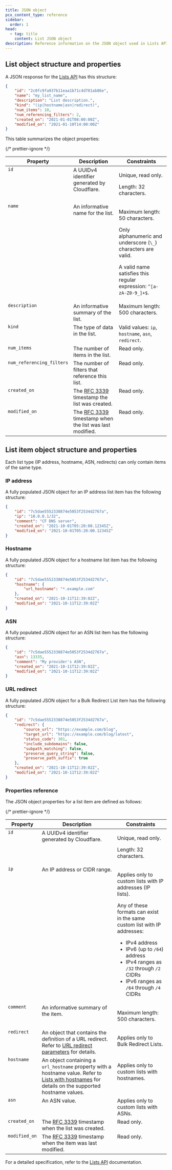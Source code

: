 ```yaml
---
title: JSON object
pcx_content_type: reference
sidebar:
  order: 1
head:
  - tag: title
    content: List JSON object
description: Reference information on the JSON object used in Lists API calls.
---
```



## List object structure and properties

A JSON response for the [Lists API](/api/resources/rules/subresources/lists/) has this structure:

```json
{
	"id": "2c0fc9fa937b11eaa1b71c4d701ab86e",
	"name": "my_list_name",
	"description": "List description.",
	"kind": "(ip|hostname|asn|redirect)",
	"num_items": 10,
	"num_referencing_filters": 2,
	"created_on": "2021-01-01T08:00:00Z",
	"modified_on": "2021-01-10T14:00:00Z"
}
```

This table summarizes the object properties:

{/* prettier-ignore */}
<table>
	<thead>
			<tr>
					<th>Property</th>
					<th>Description</th>
					<th>Constraints</th>
			</tr>
	</thead>
	<tbody style="vertical-align:top">
		<tr>
			<td>
				<code>id</code><br />
				<Type text="String" />
			</td>
			<td>A UUIDv4 identifier generated by Cloudflare.</td>
			<td>
				<p>Unique, read only.</p>
				<p>Length: 32 characters.</p>
			</td>
		</tr>
		<tr>
			<td>
				<code>name</code><br />
				<Type text="String" />
			</td>
			<td>An informative name for the list.</td>
			<td>
				<p>Maximum length: 50 characters.</p>
				<p>Only alphanumeric and underscore (<code>\_</code>) characters are valid.</p>
				<p>A valid name satisfies this regular expression: <code>^[a-zA-Z0-9_]+$</code>.</p>
			</td>
		</tr>
		<tr>
			<td>
				<code>description</code><br />
				<Type text="String" />
			</td>
			<td>An informative summary of the list.</td>
			<td>Maximum length: 500 characters.</td>
		</tr>
		<tr>
			<td>
				<code>kind</code><br />
				<Type text="String" />
			</td>
			<td>The type of data in the list.</td>
			<td>Valid values: <code>ip</code>, <code>hostname</code>, <code>asn</code>, <code>redirect</code>.</td>
		</tr>
		<tr>
			<td>
				<code>num_items</code><br />
				<Type text="Number" />
			</td>
			<td>The number of items in the list.</td>
			<td>Read only.</td>
		</tr>
		<tr>
			<td>
				<code>num_referencing_filters</code><br />
				<Type text="Number" />
			</td>
			<td>The number of filters that reference this list.</td>
			<td>Read only.</td>
		</tr>
		<tr>
			<td>
				<code>created_on</code><br />
				<Type text="String" />
			</td>
			<td>The <a href='https://datatracker.ietf.org/doc/html/rfc3339'>RFC 3339</a> timestamp the list was created.</td>
			<td>Read only.</td>
		</tr>
		<tr>
			<td>
				<code>modified_on</code><br />
				<Type text="String" />
			</td>
			<td>The <a href='https://datatracker.ietf.org/doc/html/rfc3339'>RFC 3339</a> timestamp when the list was last modified.</td>
			<td>Read only.</td>
		</tr>
	</tbody>
</table>

## List item object structure and properties

Each list type (IP address, hostname, ASN, redirects) can only contain items of the same type.

### IP address

A fully populated JSON object for an IP address list item has the following structure:

```json
{
	"id": "7c5dae5552338874e5053f2534d2767a",
	"ip": "10.0.0.1/32",
	"comment": "CF DNS server",
	"created_on": "2021-10-01T05:20:00.12345Z",
	"modified_on": "2021-10-01T05:20:00.12345Z"
}
```

### Hostname

A fully populated JSON object for a hostname list item has the following structure:

```json
{
	"id": "7c5dae5552338874e5053f2534d2767a",
	"hostname": {
		"url_hostname": "*.example.com"
	},
	"created_on": "2021-10-11T12:39:02Z",
	"modified_on": "2021-10-11T12:39:02Z"
}
```

### ASN

A fully populated JSON object for an ASN list item has the following structure:

```json
{
	"id": "7c5dae5552338874e5053f2534d2767a",
	"asn": 13335,
	"comment": "My provider's ASN",
	"created_on": "2021-10-11T12:39:02Z",
	"modified_on": "2021-10-11T12:39:02Z"
}
```

### URL redirect

A fully populated JSON object for a Bulk Redirect List item has the following structure:

```json
{
	"id": "7c5dae5552338874e5053f2534d2767a",
	"redirect": {
		"source_url": "https://example.com/blog",
		"target_url": "https://example.com/blog/latest",
		"status_code": 301,
		"include_subdomains": false,
		"subpath_matching": false,
		"preserve_query_string": false,
		"preserve_path_suffix": true
	},
	"created_on": "2021-10-11T12:39:02Z",
	"modified_on": "2021-10-11T12:39:02Z"
}
```

### Properties reference

The JSON object properties for a list item are defined as follows:

{/* prettier-ignore */}
<table>
	<thead>
		<tr>
			<th>Property</th>
			<th>Description</th>
			<th>Constraints</th>
		</tr>
	</thead>
	<tbody style="vertical-align:top">
		<tr>
			<td>
				<code>id</code><br />
				<Type text="String" />
			</td>
			<td>A UUIDv4 identifier generated by Cloudflare.</td>
			<td>
				<p>Unique, read only.</p>
				<p>Length: 32 characters.</p>
			</td>
		</tr>
		<tr>
			<td>
				<code>ip</code><br />
				<Type text="String" />
			</td>
			<td>An IP address or CIDR range.</td>
			<td>
				<p>Applies only to custom lists with IP addresses (IP lists).</p>
				<p>
					Any of these formats can exist in the same custom list with IP addresses:
					<ul>
						<li>IPv4 address</li>
						<li>IPv6 (up to <code>/64</code>) address</li>
						<li>IPv4 ranges as <code>/32</code> through <code>/2</code> CIDRs</li>
						<li>IPv6 ranges as <code>/64</code> through <code>/4</code> CIDRs</li>
					</ul>
				</p>
			</td>
		</tr>
		<tr>
			<td>
				<code>comment</code><br />
				<Type text="String" />
			</td>
			<td>An informative summary of the item.</td>
			<td><p>Maximum length: 500 characters.</p></td>
		</tr>
		<tr>
			<td>
				<code>redirect</code><br />
				<Type text="Object" />
			</td>
			<td>An object that contains the definition of a URL redirect. Refer to <a href="/rules/url-forwarding/bulk-redirects/reference/parameters/">URL redirect parameters</a> for details.</td>
			<td><p>Applies only to Bulk Redirect Lists.</p></td>
		</tr>
		<tr>
			<td>
				<code>hostname</code><br />
				<Type text="Object" />
			</td>
			<td>An object containing a <code>url_hostname</code> property with a hostname value. Refer to <a href="/waf/tools/lists/custom-lists/#lists-with-hostnames">Lists with hostnames</a> for details on the supported hostname values.</td>
			<td><p>Applies only to custom lists with hostnames.</p></td>
		</tr>
		<tr>
			<td>
				<code>asn</code><br />
				<Type text="Integer" />
			</td>
			<td>An ASN value.</td>
			<td>Applies only to custom lists with ASNs.</td>
		</tr>
		<tr>
			<td>
				<code>created_on</code><br />
				<Type text="String" />
			</td>
			<td>The  <a href='https://datatracker.ietf.org/doc/html/rfc3339'>RFC 3339</a> timestamp when the list was created.</td>
			<td>Read only.</td>
		</tr>
		<tr>
			<td>
				<code>modified_on</code><br />
				<Type text="String" />
			</td>
			<td>The  <a href='https://datatracker.ietf.org/doc/html/rfc3339'>RFC 3339</a> timestamp when the item was last modified.</td>
			<td>Read only.</td>
		</tr>
	</tbody>
</table>

For a detailed specification, refer to the [Lists API](/api/resources/rules/subresources/lists/) documentation.
